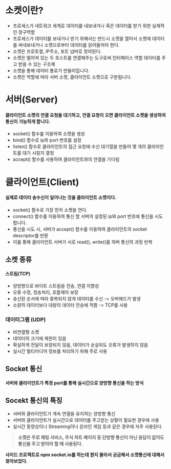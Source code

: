 # 소켓이란?

- 프로세스가 네트워크 세계로 데이터를 내보내거나 혹은 데이터를 받기 위한 실제적인 창구역할
- 프로세스가 데이터를 보내거나 받기 위해서는 반드시 소켓을 열어서 소켓에 데이터를 써내보내거나 소켓으로부터 데이터를 읽어들어야 한다.
- 소캣은 프로토컬, IP주소, 포트 넘버로 정의된다.
- 소켓은 떨어져 있는 두 호스트를 연결해주는 도구로써 인터페이스 역할
  데이터를 주고 받을 수 있는 구조체
- 소켓을 통해 데이터 통로가 만들어집니다.
- 소켓은 역할에 따라 서버 소켓, 클라이언트 소켓으로 구분됩니다.

# 서버(Server)

#### 클라이언트 소켓의 연결 요청을 대기하고, 연결 요청이 오면 클라이언트 소켓을 생성하여 통신이 가능하게 합니다.

- socket() 함수를 이용하여 소켓을 생성
- bind() 함수로 ip와 port 번호를 설정
- listen() 함수로 클라이언트의 접근 요청에 수신 대기열을 만들어 몇 개의 클라이언트를 대기 시킬지 결정
- accept() 함수를 사용하여 클라이언트와의 연결을 기다림

# 클라이언트(Client)

#### 실제로 데이터 송수신이 일어나는 것을 클라이언트 소켓이다.

- socket() 함수로 가장 먼저 소켓을 연다.
- connect() 함수를 이용하여 통신 할 서버의 설정된 ip와 port 번호에 통신을 시도합니다.
- 통신을 시도 시, 서버가 accept() 함수를 이용하여 클라이언트의 socket descriptor를 반환
- 이를 통해 클라이언트 서버가 서로 read(), write()를 하며 통신의 과정 반복

## 소켓 종류

#### 스트림(TCP)

- 양방향으로 바이트 스트림을 전송, 연결 지향성
- 오류 수정, 정송처리, 흐름제어 보장
- 송신된 순서에 따라 중복되지 않게 데이터를 수신 -> 오버헤드가 발생
- 소량의 데이터보다 대량의 데이터 전송에 적함 -> TCP를 사용

### 데이터그램 (UDP)

- 비연결형 소켓
- 데이터의 크기에 제한이 있음
- 확실하게 전달이 보장되지 않음, 데이터가 손실되도 오류가 발생하지 않음
- 실시간 멀티미디어 정보를 처리하기 위해 주로 사용

## Socket 통신

#### 서버와 클라이언트가 특정 port를 통해 실시간으로 양방향 통신을 하는 방식

## Socekt 통신의 특징

- 서버와 클라이언트가 계속 연결을 유지하는 양방향 통신
- 서버와 클라이언트가 실시간으로 데이터를 주고받는 상황이 필요한 경우에 사용
- 실시간 동영상이나 Streaming이나 온라인 게임 등과 같은 경우에 자주 사용된다.

> **소켓은 주로 채팅 서비스, 주식 차트 페이지 등 단방향 통신이 아닌 응답이 없어도 통신을 주고 받아야 할 때 사용된다.**

**사이드 프로젝트로 npm socket.io를 하는데 뭔지 몰라서 궁금해서 소켓통신에 대해서 찾아보았다.**
